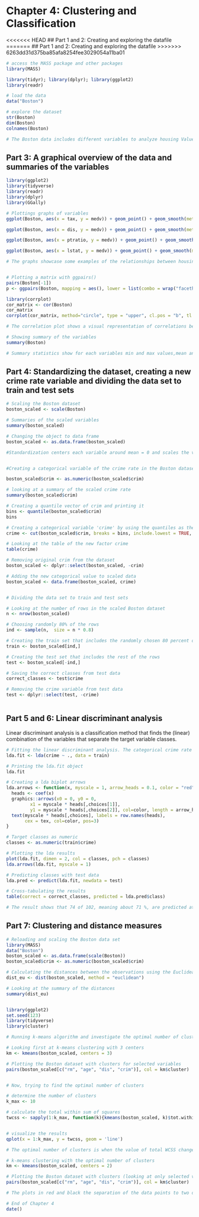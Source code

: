 # Chapter 4: Clustering and Classification


<<<<<<< HEAD
## Part 1 and 2: Creating and  exploring the datafile 
=======
## Part 1 and 2: Creating and exploring the datafile 
>>>>>>> 6263dd31d375ba85afa8254fee3029054a11ba01

 

```r

# access the MASS package and other packages
library(MASS)

library(tidyr); library(dplyr); library(ggplot2)
library(readr)

# load the data
data("Boston")

# explore the dataset
str(Boston)
dim(Boston)
colnames(Boston)

# The Boston data includes different variables to analyze housing Values in the suburbs of Boston. These variables include crime rates, average number of rooms, distance form Boston employment centers, and accessibility to highways.The data set contains 506 observations from 14 variables. Most of the variables are numeric, but there are also some integers.


```

## Part 3: A graphical overview of the data and summaries of the variables 



```r

library(ggplot2)
library(tidyverse)
library(readr)
library(dplyr)
library(GGally)

# Plottings graphs of variables
ggplot(Boston, aes(x = tax, y = medv)) + geom_point() + geom_smooth(method = "lm") + ggtitle("Housing values and property taxes")

ggplot(Boston, aes(x = dis, y = medv)) + geom_point() + geom_smooth(method = "lm") + ggtitle("Housing values and distance from employment centers")

ggplot(Boston, aes(x = ptratio, y = medv)) + geom_point() + geom_smooth(method = "lm") + ggtitle("Housing values and pupil-teather ratio")

ggplot(Boston, aes(x = lstat, y = medv)) + geom_point() + geom_smooth(method = "lm") + facet_wrap("chas") + ggtitle("Housing values and lower status families per closeness to River")

# The graphs showcase some examples of the relationships between housing values and the other variables. For example, there seems to be a positive relation between housing values and distance to employment centers and a negative relation between housing values and pupil-teacher ratio. Both relations seem fairly intuitive.


# Plotting a matrix with ggpairs()
pairs(Boston[-1])
p <- ggpairs(Boston, mapping = aes(), lower = list(combo = wrap("facethist", bins = 10)))

library(corrplot)
cor_matrix <- cor(Boston) 
cor_matrix
corrplot(cor_matrix, method="circle", type = "upper", cl.pos = "b", tl.pos = "d")

# The correlation plot shows a visual representation of correlations between the variables, with bigger bubble and a darker indicating high correlation in absolute terms. Also, the correlation matrix shows correlations of the different variables.

# Showing summary of the variables
summary(Boston)

# Summary statistics show for each variables min and max values,mean and median values as well as the 1st and 3rd quantiles. One can observe that the variables have quite different scales and characteristics.

```

## Part 4: Standardizing the dataset, creating a new crime rate variable and dividing the data set to train and test sets


```r

# Scaling the Boston dataset
boston_scaled <- scale(Boston)

# Summaries of the scaled variables
summary(boston_scaled)

# Changing the object to data frame
boston_scaled <- as.data.frame(boston_scaled)

#Standardization centers each variable around mean = 0 and scales the variables by their standard deviation. This makes them more easily comparable. 


#Creating a categorical variable of the crime rate in the Boston dataset 

boston_scaled$crim <- as.numeric(boston_scaled$crim)

# looking at a summary of the scaled crime rate
summary(boston_scaled$crim)

# Creating a quantile vector of crim and printing it
bins <- quantile(boston_scaled$crim)
bins

# Creating a categorical variable 'crime' by using the quantiles as the break points in the categorical variable 
crime <- cut(boston_scaled$crim, breaks = bins, include.lowest = TRUE, levels = c("low", "med_low", "med_high", "high"))

# Looking at the table of the new factor crime
table(crime)

# Removing original crim from the dataset
boston_scaled <- dplyr::select(boston_scaled, -crim)

# Adding the new categorical value to scaled data
boston_scaled <- data.frame(boston_scaled, crime)


# Dividing the data set to train and test sets

# Looking at the number of rows in the scaled Boston dataset 
n <- nrow(boston_scaled)

# Choosing randomly 80% of the rows
ind <- sample(n,  size = n * 0.8)

# Creating the train set that includes the randomly chosen 80 percent of rows
train <- boston_scaled[ind,]

# Creating the test set that includes the rest of the rows
test <- boston_scaled[-ind,]

# Saving the correct classes from test data
correct_classes <- test$crime

# Removing the crime variable from test data
test <- dplyr::select(test, -crime)



```


## Part 5 and 6: Linear discriminant analysis 

Linear discriminant analysis is a classification method that finds the (linear) combination of the variables that separate the target variable classes. 


```r

# Fitting the linear discriminant analysis. The categorical crime rate is the target variable and all the other variables are the predictor variables
lda.fit <- lda(crime ~ ., data = train)

# Printing the lda.fit object
lda.fit

# Creating a lda biplot arrows
lda.arrows <- function(x, myscale = 1, arrow_heads = 0.1, color = "red", tex = 0.75, choices = c(1,2)){
  heads <- coef(x)
  graphics::arrows(x0 = 0, y0 = 0, 
         x1 = myscale * heads[,choices[1]], 
         y1 = myscale * heads[,choices[2]], col=color, length = arrow_heads)
  text(myscale * heads[,choices], labels = row.names(heads), 
       cex = tex, col=color, pos=3)
}

# Target classes as numeric
classes <- as.numeric(train$crime)

# Plotting the lda results 
plot(lda.fit, dimen = 2, col = classes, pch = classes)
lda.arrows(lda.fit, myscale = 1)

# Predicting classes with test data
lda.pred <- predict(lda.fit, newdata = test)

# Cross-tabulating the results
table(correct = correct_classes, predicted = lda.pred$class)

# The result shows that 74 of 102, meaning about 71 %, are predicted at the correct class (indicated by the range of the quantile)

```



## Part 7: Clustering and distance measures  



```r

# Reloading and scaling the Boston data set
library(MASS)
data("Boston")
boston_scaled <- as.data.frame(scale(Boston))
boston_scaled$crim <- as.numeric(boston_scaled$crim)

# Calculating the distances between the observations using the Euclidean method
dist_eu <- dist(boston_scaled, method = "euclidean")

# Looking at the summary of the distances
summary(dist_eu)


library(ggplot2)
set.seed(123)
library(tidyverse) 
library(cluster) 

# Running k-means algorithm and investigate the optimal number of clusters

# Looking first at k-means clustering with 3 centers
km <- kmeans(boston_scaled, centers = 3)

# Plotting the Boston dataset with clusters for selected variables
pairs(boston_scaled[c("rm", "age", "dis", "crim")], col = km$cluster)


# Now, trying to find the optimal number of clusters

# determine the number of clusters
k_max <- 10

# calculate the total within sum of squares
twcss <- sapply(1:k_max, function(k){kmeans(boston_scaled, k)$tot.withinss})


# visualize the results
qplot(x = 1:k_max, y = twcss, geom = 'line')

# The optimal number of clusters is when the value of total WCSS changes radically. The graphs shows that this happens with two clusters.  

# k-means clustering with the optimal number of clusters
km <- kmeans(boston_scaled, centers = 2)

# Plotting the Boston dataset with clusters (looking at only selected variables for easier visualization)
pairs(boston_scaled[c("rm", "age", "dis", "crim")], col = km$cluster)

# The plots in red and black the separation of the data points to two different clusters. For some selected variables chosen, it shows that quite clear clustering around certain values. 

```



```r
# End of Chapter 4
date()

```
